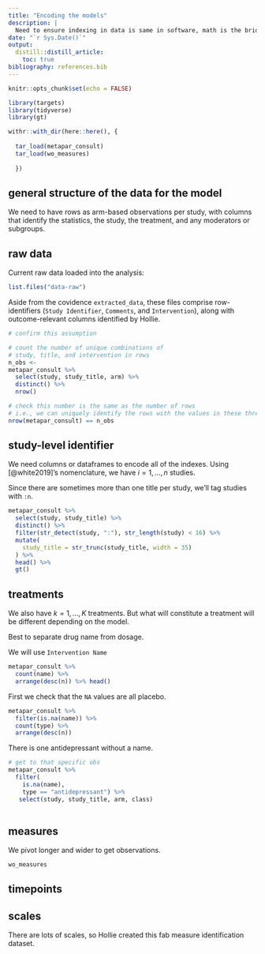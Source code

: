 ```yaml
---
title: "Encoding the models"
description: |
  Need to ensure indexing in data is same in software, math is the bridge.
date: "`r Sys.Date()`"
output: 
  distill::distill_article:
    toc: true
bibliography: references.bib
---
```


```r
knitr::opts_chunk$set(echo = FALSE)
```

```r
library(targets)
library(tidyverse)
library(gt)


```


```r

withr::with_dir(here::here(), {
  
  tar_load(metapar_consult)
  tar_load(wo_measures)
  
  })

```


## general structure of the data for the model

We need to have rows as arm-based observations per study, with columns that identify the statistics, the study, the treatment, and any moderators or subgroups. 

## raw data

Current raw data loaded into the analysis:

```r
list.files("data-raw")
```

Aside from the covidence `extracted_data`, these files comprise row-identifiers (`Study Identifier`, `Comments`, and `Intervention`), along with outcome-relevant columns identified by Hollie.

```r
# confirm this assumption

# count the number of unique combinations of 
# study, title, and intervention in rows
n_obs <- 
metapar_consult %>% 
  select(study, study_title, arm) %>% 
  distinct() %>% 
  nrow()

# check this number is the same as the number of rows
# i.e., we can uniquely identify the rows with the values in these three columns
nrow(metapar_consult) == n_obs

```


## study-level identifier

We need columns or dataframes to encode all of the indexes. Using [@white2019]'s nomenclature, we have $i = 1, \dots, n$ studies. 

Since there are sometimes more than one title per study, we'll tag studies with `:n`.

```r
metapar_consult %>% 
  select(study, study_title) %>% 
  distinct() %>% 
  filter(str_detect(study, ":"), str_length(study) < 16) %>%
  mutate(
    study_title = str_trunc(study_title, width = 35)
  ) %>% 
  head() %>% 
  gt()
```

## treatments 

We also have $k = 1, \dots, K$ treatments. But what will constitute a treatment will be different depending on the model.

Best to separate drug name from dosage.

We will use `Intervention Name`

```r
metapar_consult %>% 
  count(name) %>% 
  arrange(desc(n)) %>% head()


```

First we check that the `NA` values are all placebo.

```r
metapar_consult %>% 
  filter(is.na(name)) %>% 
  count(type) %>% 
  arrange(desc(n))

```

There is one antidepressant without a name. 

```r
# get to that specific obs
metapar_consult %>% 
  filter(
    is.na(name), 
    type == "antidepressant") %>% 
   select(study, study_title, arm, class)
  
```

## measures

We pivot longer and wider to get observations.

```r
wo_measures


```


## timepoints

## scales

There are lots of scales, so Hollie created this fab measure identification dataset.

```r

```

